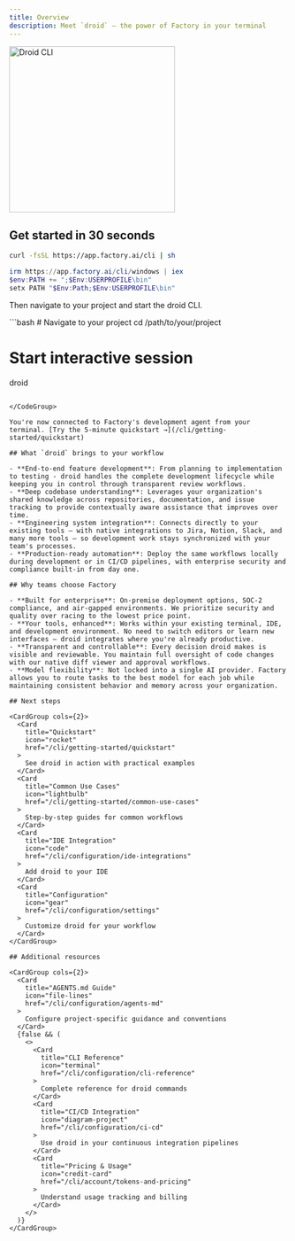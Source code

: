 ```yaml
---
title: Overview
description: Meet `droid` — the power of Factory in your terminal
---
```


<img
  src="/images/droid_ascii.gif"
  alt="Droid CLI"
  height="300"
  className="rounded-lg"
/>

## Get started in 30 seconds

<CodeGroup>

```bash macOS/Linux
curl -fsSL https://app.factory.ai/cli | sh
```

```powershell Windows
irm https://app.factory.ai/cli/windows | iex
$env:PATH += ";$Env:USERPROFILE\bin"
setx PATH "$Env:Path;$Env:USERPROFILE\bin"
```

</CodeGroup>

Then navigate to your project and start the droid CLI.

<CodeGroup>
```bash
# Navigate to your project
cd /path/to/your/project

# Start interactive session
droid

```

</CodeGroup>

You're now connected to Factory's development agent from your terminal. [Try the 5-minute quickstart →](/cli/getting-started/quickstart)

## What `droid` brings to your workflow

- **End-to-end feature development**: From planning to implementation to testing - droid handles the complete development lifecycle while keeping you in control through transparent review workflows.
- **Deep codebase understanding**: Leverages your organization's shared knowledge across repositories, documentation, and issue tracking to provide contextually aware assistance that improves over time.
- **Engineering system integration**: Connects directly to your existing tools — with native integrations to Jira, Notion, Slack, and many more tools — so development work stays synchronized with your team's processes.
- **Production-ready automation**: Deploy the same workflows locally during development or in CI/CD pipelines, with enterprise security and compliance built-in from day one.

## Why teams choose Factory

- **Built for enterprise**: On-premise deployment options, SOC-2 compliance, and air-gapped environments. We prioritize security and quality over racing to the lowest price point.
- **Your tools, enhanced**: Works within your existing terminal, IDE, and development environment. No need to switch editors or learn new interfaces — droid integrates where you're already productive.
- **Transparent and controllable**: Every decision droid makes is visible and reviewable. You maintain full oversight of code changes with our native diff viewer and approval workflows.
- **Model flexibility**: Not locked into a single AI provider. Factory allows you to route tasks to the best model for each job while maintaining consistent behavior and memory across your organization.

## Next steps

<CardGroup cols={2}>
  <Card
    title="Quickstart"
    icon="rocket"
    href="/cli/getting-started/quickstart"
  >
    See droid in action with practical examples
  </Card>
  <Card
    title="Common Use Cases"
    icon="lightbulb"
    href="/cli/getting-started/common-use-cases"
  >
    Step-by-step guides for common workflows
  </Card>
  <Card
    title="IDE Integration"
    icon="code"
    href="/cli/configuration/ide-integrations"
  >
    Add droid to your IDE
  </Card>
  <Card
    title="Configuration"
    icon="gear"
    href="/cli/configuration/settings"
  >
    Customize droid for your workflow
  </Card>
</CardGroup>

## Additional resources

<CardGroup cols={2}>
  <Card
    title="AGENTS.md Guide"
    icon="file-lines"
    href="/cli/configuration/agents-md"
  >
    Configure project-specific guidance and conventions
  </Card>
  {false && (
    <>
      <Card
        title="CLI Reference"
        icon="terminal"
        href="/cli/configuration/cli-reference"
      >
        Complete reference for droid commands
      </Card>
      <Card
        title="CI/CD Integration"
        icon="diagram-project"
        href="/cli/configuration/ci-cd"
      >
        Use droid in your continuous integration pipelines
      </Card>
      <Card
        title="Pricing & Usage"
        icon="credit-card"
        href="/cli/account/tokens-and-pricing"
      >
        Understand usage tracking and billing
      </Card>
    </>
  )}
</CardGroup>
```
